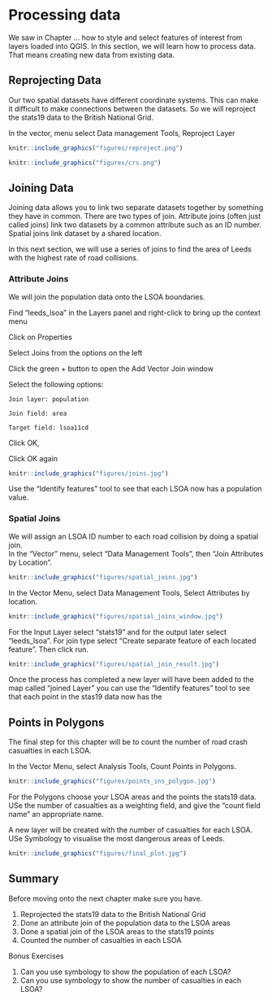 # Processing data

We saw in Chapter ... how to style and select features of interest from layers loaded into QGIS.
In this section, we will learn how to process data.
That means creating new data from existing data.

## Reprojecting Data

Our two spatial datasets have different coordinate systems. This can make it difficult to make connections between the datasets. So we will reproject the stats19 data to the British National Grid.

In the vector, menu select Data management Tools, Reproject Layer

```r
knitr::include_graphics("figures/reproject.png")
```

```r
knitr::include_graphics("figures/crs.png")
```

## Joining Data

Joining data allows you to link two separate datasets together by something they have in common. There are two types of join.  Attribute joins (often just called joins) link two datasets by a common attribute such as an ID number. Spatial joins link dataset by a shared location.

In this next section, we will use a series of joins to find the area of Leeds with the highest rate of road collisions.

### Attribute Joins

We will join the population data onto the LSOA boundaries.

Find “leeds_lsoa” in the Layers panel and right-click to bring up the context menu

Click on Properties

Select Joins from the options on the left

Click the green + button to open the Add Vector Join window

Select the following options:

    Join layer: population
    
    Join field: area
    
    Target field: lsoa11cd
    
Click OK,

Click OK again

```r
knitr::include_graphics("figures/joins.jpg")
```


Use the “Identify features” tool to see that each LSOA now has a population value.


### Spatial Joins
We will assign an LSOA ID number to each road collision by doing a spatial join.  
In the “Vector” menu, select “Data Management Tools”, then “Join Attributes by Location”.

```r
knitr::include_graphics("figures/spatial_joins.jpg")
```

In the Vector Menu, select Data Management Tools, Select Attributes by location.

```r
knitr::include_graphics("figures/spatial_joins_window.jpg")
```

For the Input Layer select "stats19" and for the output later select "leeds_lsoa". For join type select "Create separate feature of each located feature". Then click run.


```r
knitr::include_graphics("figures/spatial_join_result.jpg")
```

Once the process has completed a new layer will have been added to the map called "joined Layer" you can use the “Identify features” tool to see that each point in the stas19 data now has the  

## Points in Polygons

The final step for this chapter will be to count the number of road crash casualties in each LSOA.

In the Vector Menu, select Analysis Tools, Count Points in Polygons.

```r
knitr::include_graphics("figures/points_ins_polygon.jpg")
```

For the Polygons choose your LSOA areas and the points the stats19 data. USe the number of casualties as a weighting field, and give the "count field name" an appropriate name.

A new layer will be created with the number of casualties for each LSOA. USe Symbology to visualise the most dangerous areas of Leeds.


```r
knitr::include_graphics("figures/final_plot.jpg")
```

<!-- ## Attribute calculations -->

<!-- New attributes can be added to datasets with the Calculator... -->

<!-- ## Buffers -->

<!-- ## Spatial subsetting -->


## Summary 

Before moving onto the next chapter make sure you have.

1. Reprojected the stats19 data to the British National Grid
1. Done an attribute join of the population data to the LSOA areas
1. Done a spatial join of the LSOA areas to the stats19 points
1. Counted the number of casualties in each LSOA

Bonus Exercises

1. Can you use symbology to show the population of each LSOA?
1. Can you use symbology to show the number of casualties in each LSOA?

